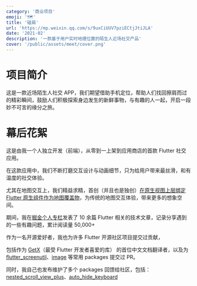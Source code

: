```yaml
---
category: '商业项目'
emoji: '🗺️'
title: '碰肩'
url: 'https://mp.weixin.qq.com/s/9uxCiUUV7pziECtjJtiJLA'
date: '2021-02'
description: '一款基于用户实时地理位置的陌生人近场社交产品'
cover: '/public/assets/meet/cover.png'
---
```


# 项目简介

这是一款近场陌生人社交 APP，我们期望借助手机定位，帮助人们找回擦肩而过的精彩瞬间，鼓励人们积极探索身边发生的新鲜事物，与有趣的人一起，开启一段妙不可言的缘分之旅。

# 幕后花絮

这是由我一个人独立开发（前端），从零到一上架到应用商店的首款 Flutter 社交应用。

在这款应用中，我们不断打磨交互设计与动画细节，只为给用户带来最丝滑，和有温度的社交体验。

尤其在地图交互上，我们精益求精，首创（并且也是独创）[在原生视图上层绑定 Flutter 原生组件作为地图覆盖物](https://juejin.cn/post/7097518993690329124)，为传统的地图交互体验，带来更多的想象空间。

期间，我在[掘金个人专栏](https://juejin.cn/user/2418581313189326/posts)发表了 10 余篇 Flutter 相关的技术文章，记录分享遇到的一些有趣问题，累计阅读量 50,000+

作为一名开源爱好者，我也为许多 Flutter 开源社区项目提交过贡献，

包括作为 [GetX](https://pub.dev/packages/get)（最受 Flutter 开发者喜爱的库） 的首位中文文档翻译者，以及为 [flutter_screenutil](https://pub.dev/packages/flutter_screenutil)、[image](https://pub.dev/packages/image) 等常用 packages 提交过 PR。

同时，我自己也发布维护了多个 packages 回馈给社区，包括：[nested_scroll_view_plus](https://pub.dev/packages/nested_scroll_view_plus)、[auto_hide_keyboard](https://pub.dev/packages/auto_hide_keyboard)
